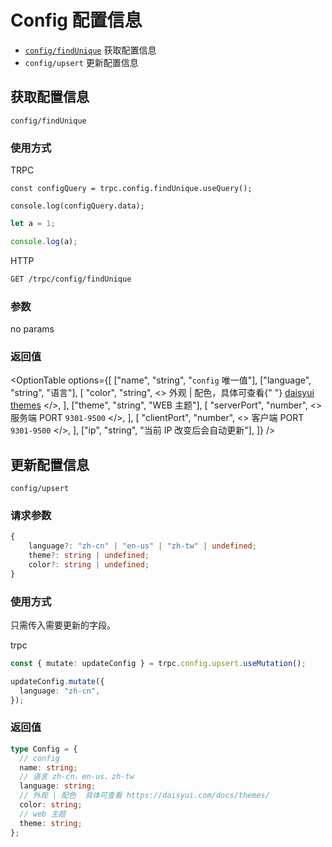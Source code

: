 
# Config 配置信息

- [`config/findUnique`](#获取配置信息) 获取配置信息
- `config/upsert` 更新配置信息

## 获取配置信息

`config/findUnique`

### 使用方式

TRPC

```tsx copy
const configQuery = trpc.config.findUnique.useQuery();

console.log(configQuery.data);
```

```js copy
let a = 1;

console.log(a);
```

HTTP

```sh
GET /trpc/config/findUnique
```

### 参数

no params

### 返回值

<OptionTable
  options={[
    ["name", "string", "`config` 唯一值"],
    ["language", "string", "语言"],
    [
      "color",
      "string",
      <>
        外观 | 配色，具体可查看{" "}
        <a href="https://daisyui.com/docs/themes/">daisyui themes</a>
      </>,
    ],
    ["theme", "string", "WEB 主题"],
    [
      "serverPort",
      "number",
      <>
        服务端 PORT <code>9301-9500</code>
      </>,
    ],
    [
      "clientPort",
      "number",
      <>
        客户端 PORT <code>9301-9500</code>
      </>,
    ],
    ["ip", "string", "当前 IP 改变后会自动更新"],
  ]}
/>

## 更新配置信息

`config/upsert`

### 请求参数

```ts
{
    language?: "zh-cn" | "en-us" | "zh-tw" | undefined;
    theme?: string | undefined;
    color?: string | undefined;
}
```

### 使用方式

只需传入需要更新的字段。

trpc

```ts
const { mutate: updateConfig } = trpc.config.upsert.useMutation();

updateConfig.mutate({
  language: "zh-cn",
});
```

### 返回值

```ts
type Config = {
  // config
  name: string;
  // 语言 zh-cn、en-us、zh-tw
  language: string;
  // 外观 | 配色  具体可查看 https://daisyui.com/docs/themes/
  color: string;
  // web 主题
  theme: string;
};
```
